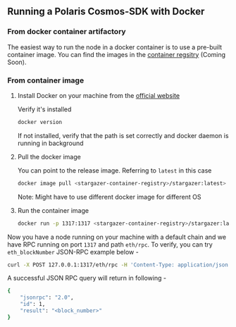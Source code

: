 ## Running a Polaris Cosmos-SDK with Docker

### From docker container artifactory

The easiest way to run the node in a docker container is to use a pre-built container image. You can find the images in the [container regsitry]() (Coming Soon).

### From container image

1. Install Docker on your machine from the [official website](https://docs.docker.com/get-docker/)

   Verify it's installed

   ```sh
   docker version
   ```

   If not installed, verify that the path is set correctly and docker daemon is running in background

2. Pull the docker image

   You can point to the release image. Referring to `latest` in this case

   ```sh
   docker image pull <stargazer-container-registry>/stargazer:latest>
   ```

   Note: Might have to use different docker image for different OS

3. Run the container image

   ```sh
   docker run -p 1317:1317 <stargazer-container-registry>/stargazer:latest>
   ```

Now you have a node running on your machine with a default chain and we have RPC running on port `1317` and path `eth/rpc`. To verify,
you can try `eth_blockNumber` JSON-RPC example below -

```sh
curl -X POST 127.0.0.1:1317/eth/rpc -H 'Content-Type: application/json' -d '{ "jsonrpc":"2.0", "method":"eth_blockNumber", "params":[], "id":1}'
```

A successful JSON RPC query will return in following -

```sh
{
    "jsonrpc": "2.0",
    "id": 1,
    "result": "<block_number>"
}
```
